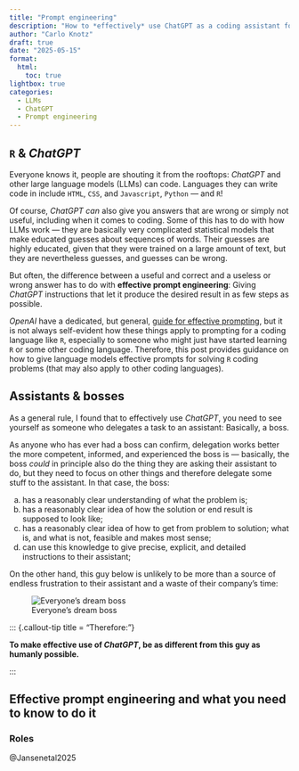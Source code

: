 ```yaml
---
title: "Prompt engineering"
description: "How to *effectively* use ChatGPT as a coding assistant for R"
author: "Carlo Knotz"
draft: true
date: "2025-05-15"
format:
  html:
    toc: true
lightbox: true
categories:
  - LLMs
  - ChatGPT
  - Prompt engineering
---
```


## `R` & *ChatGPT*

Everyone knows it, people are shouting it from the rooftops: *ChatGPT* and other large language models (LLMs) can code. Languages they can write code in include `HTML`, `CSS`, and `Javascript`, `Python` --- and `R`!

Of course, *ChatGPT* *can* also give you answers that are wrong or simply not useful, including when it comes to coding. Some of this has to do with how LLMs work --- they are basically very complicated statistical models that make educated guesses about sequences of words. Their guesses are highly educated, given that they were trained on a large amount of text, but they are nevertheless guesses, and guesses can be wrong.

But often, the difference between a useful and correct and a useless or wrong answer has to do with **effective prompt engineering**: Giving *ChatGPT* instructions that let it produce the desired result in as few steps as possible.

*OpenAI* have a dedicated, but general, [guide for effective prompting](https://platform.openai.com/docs/guides/text), but it is not always self-evident how these things apply to prompting for a coding language like `R`, especially to someone who might just have started learning `R` or some other coding language. Therefore, this post provides guidance on how to give language models effective prompts for solving `R` coding problems (that may also apply to other coding languages).


## Assistants & bosses

As a general rule, I found that to effectively use *ChatGPT*, you need to see yourself as someone who delegates a task to an assistant: Basically, a boss.

As anyone who has ever had a boss can confirm, delegation works better the more competent, informed, and experienced the boss is --- basically, the boss *could* in principle also do the thing they are asking their assistant to do, but they need to focus on other things and therefore delegate some stuff to the assistant. In that case, the boss:

 a) has a reasonably clear understanding of what the problem is;
 b) has a reasonably clear idea of how the solution or end result is supposed to look like;
 c) has a reasonably clear idea of how to get from problem to solution; what is, and what is not, feasible and makes most sense;
 d) can use this knowledge to give precise, explicit, and detailed instructions to their assistant;

On the other hand, this guy below is unlikely to be more than a source of endless frustration to their assistant and a waste of their company's time:

![Everyone's dream boss](thumbnail.jpg)

::: {.callout-tip title = "Therefore:"}

**To make effective use of *ChatGPT*, be as different from this guy as humanly possible.**

:::

## Effective prompt engineering and what you need to know to do it

### Roles

@Jansenetal2025
